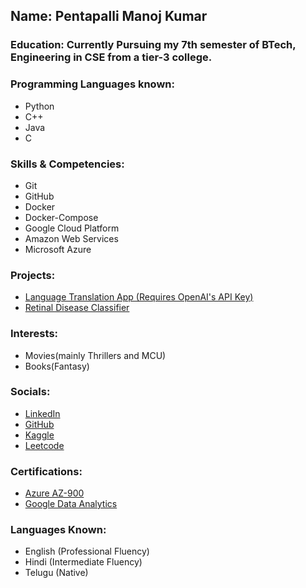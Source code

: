 ## Name: Pentapalli Manoj Kumar

### Education: Currently Pursuing my 7th semester of BTech, Engineering in CSE from a tier-3 college.

### Programming Languages known:
- Python
- C++
- Java
- C

### Skills & Competencies:
- Git
- GitHub
- Docker
- Docker-Compose
- Google Cloud Platform
- Amazon Web Services
- Microsoft Azure

### Projects:
- [Language Translation App (Requires OpenAI's API Key)](https://github.com/Aditya8402/Multiple_Language_Translation_Geekl)
- [Retinal Disease Classifier](https://dev-ikshana-dw5whmz2hq-ue.a.run.app/)

### Interests:
- Movies(mainly Thrillers and MCU)
- Books(Fantasy)

### Socials:
- [LinkedIn](www.linkedin.com/in/mkpentapalli)
- [GitHub](https://github.com/Eaglesight02)
- [Kaggle](https://www.kaggle.com/manojkumarpentapalli/Home)
- [Leetcode](https://leetcode.com/Eaglesight02/)

### Certifications:
- [Azure AZ-900](https://www.credly.com/badges/188ee9e2-b70b-4b5f-acf6-96a36b16f6e4/public_url)
- [Google Data Analytics](https://www.credly.com/badges/34ad537a-570c-4100-a9c6-4e9cdbee1eb9/public_url)

### Languages Known:
- English (Professional Fluency)
- Hindi (Intermediate Fluency)
- Telugu (Native)
